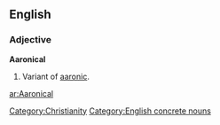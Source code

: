 ==English==

===Adjective===
'''Aaronical'''

#Variant of [[aaronic]].

[[Category:Christianity]]
[[Category:English concrete nouns]]

[[ar:Aaronical]]